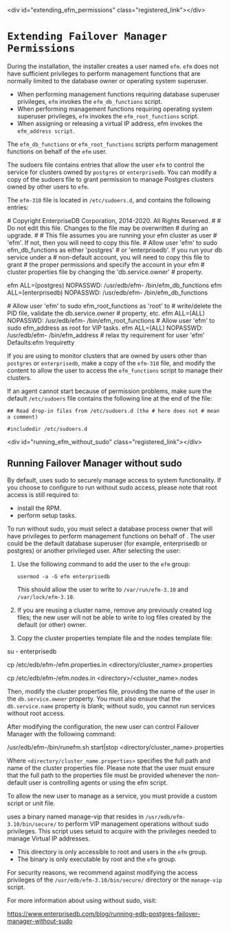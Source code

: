 \<div id="extending\_efm\_permissions" class="registered\_link"\>\</div\>

# `Extending Failover Manager Permissions`

During the installation, the installer creates a user named `efm`. `efm` does not have sufficient privileges to perform management functions that are normally limited to the database owner or operating system superuser.

  - When performing management functions requiring database superuser privileges, `efm` invokes the `efm_db_functions` script.
  - When performing management functions requiring operating system superuser privileges, `efm` invokes the `efm_root_functions` script.
  - When assigning or releasing a virtual IP address, efm invokes the `efm_address script`.

The `efm_db_functions` or `efm_root_functions` scripts perform management functions on behalf of the `efm` user.

The sudoers file contains entries that allow the user `efm` to control the service for clusters owned by `postgres` or `enterprisedb`. You can modify a copy of the sudoers file to grant permission to manage Postgres clusters owned by other users to `efm`.

The `efm-310` file is located in `/etc/sudoers.d`, and contains the following entries:

<div class="parsed-literal">

\# Copyright EnterpriseDB Corporation, 2014-2020. All Rights Reserved. \# \# Do not edit this file. Changes to the file may be overwritten \# during an upgrade. \# \# This file assumes you are running your efm cluster as user \# 'efm'. If not, then you will need to copy this file. \# Allow user 'efm' to sudo efm\_db\_functions as either 'postgres' \# or 'enterprisedb'. If you run your db service under a \# non-default account, you will need to copy this file to grant \# the proper permissions and specify the account in your efm \# cluster properties file by changing the 'db.service.owner' \# property.

efm ALL=(postgres) NOPASSWD: /usr/edb/efm- /bin/efm\_db\_functions efm ALL=(enterprisedb) NOPASSWD: /usr/edb/efm- /bin/efm\_db\_functions

\# Allow user 'efm' to sudo efm\_root\_functions as 'root' to \# write/delete the PID file, validate the db.service.owner \# property, etc. efm ALL=(ALL) NOPASSWD: /usr/edb/efm- /bin/efm\_root\_functions \# Allow user 'efm' to sudo efm\_address as root for VIP tasks. efm ALL=(ALL) NOPASSWD: /usr/edb/efm- /bin/efm\_address \# relax tty requirement for user 'efm' Defaults:efm \!requiretty

</div>

If you are using to monitor clusters that are owned by users other than `postgres` or `enterprisedb`, make a copy of the `efm-310` file, and modify the content to allow the user to access the `efm_functions` script to manage their clusters.

If an agent cannot start because of permission problems, make sure the default `/etc/sudoers` file contains the following line at the end of the file:

`## Read drop-in files from /etc/sudoers.d (the # here does not # mean a comment)`

`#includedir /etc/sudoers.d`

\<div id="running\_efm\_without\_sudo" class="registered\_link"\>\</div\>

## Running Failover Manager without sudo

By default, uses sudo to securely manage access to system functionality. If you choose to configure to run without sudo access, please note that root access is still required to:

  - install the RPM.
  - perform setup tasks.

To run without sudo, you must select a database process owner that will have privileges to perform management functions on behalf of . The user could be the default database superuser (for example, enterprisedb or postgres) or another privileged user. After selecting the user:

1.  Use the following command to add the user to the `efm` group:
    
    `usermod -a -G efm enterprisedb`
    
    This should allow the user to write to `/var/run/efm-3.10` and `/var/lock/efm-3.10`.

2.  If you are reusing a cluster name, remove any previously created log files; the new user will not be able to write to log files created by the default (or other) owner.

3.  Copy the cluster properties template file and the nodes template file:

<div class="parsed-literal">

su - enterprisedb

cp /etc/edb/efm-/efm.properties.in \<directory/cluster\_name\>.properties

cp /etc/edb/efm-/efm.nodes.in \<directory\>/\<cluster\_name\>.nodes

Then, modify the cluster properties file, providing the name of the user in the `db.service.owner` property. You must also ensure that the `db.service.name` property is blank; without sudo, you cannot run services without root access.

</div>

After modifying the configuration, the new user can control Failover Manager with the following command:

<div class="parsed-literal">

/usr/edb/efm-/bin/runefm.sh start|stop \<directory/cluster\_name\>.properties

</div>

Where `<directory/cluster_name.properties>` specifies the full path and name of the cluster properties file. Please note that the user must ensure that the full path to the properties file must be provided whenever the non-default user is controlling agents or using the efm script.

To allow the new user to manage as a service, you must provide a custom script or unit file.

uses a binary named manage-vip that resides in `/usr/edb/efm-3.10/bin/secure/` to perform VIP management operations without sudo privileges. This script uses setuid to acquire with the privileges needed to manage Virtual IP addresses.

  - This directory is only accessible to root and users in the `efm` group.
  - The binary is only executable by root and the `efm` group.

For security reasons, we recommend against modifying the access privileges of the `/usr/edb/efm-3.10/bin/secure/` directory or the `manage-vip` script.

For more information about using without sudo, visit:

<https://www.enterprisedb.com/blog/running-edb-postgres-failover-manager-without-sudo>
